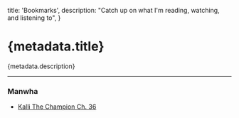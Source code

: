 
  title: 'Bookmarks',
  description: "Catch up on what I'm reading, watching, and listening to",
}

# {metadata.title}

{metadata.description}

---

### Manwha

- [<p className="flex gap-1">Kalli The Champion Ch. 36<ArrowUpRight className="mt-0.5 h-4 w-4 text-blue-600" /></p>](https://chapmanganato.to/manga-vj999018/chapter-36)
